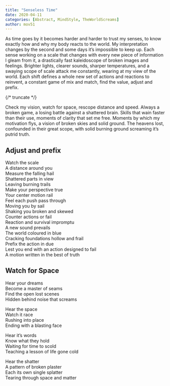 ```yaml
---
title: "Senseless Time"
date: 2020-04-11
categories: [Abstract, MindStyle, TheWorldScreams]
author: mov51
---
```


As time goes by it becomes harder and harder to trust my senses, to know exactly how and why my body reacts to the world. My interpretation changes by the second and some days it’s impossible to keep up. Each sense working on a scale that changes with every new piece of information I gleam from it, a drastically fast kaleidoscope of broken images and feelings. Brighter lights, clearer sounds, sharper temperatures, and a swaying scope of scale attack me constantly, wearing at my view of the world. Each shift defines a whole new set of actions and reactions to reinvent, a constant game of mix and match, find the value, adjust and prefix.

{/* truncate */}

Check my vision, watch for space, rescope distance and speed. Always a broken game, a losing battle against a shattered brain. Skills that wain faster than their use, moments of clarity that set me free. Moments by which my motivation flys, a vision of broken skies and solid ground. The heavens lost, confounded in their great scope, with solid burning ground screaming it’s putrid truth.

<Row>
<Col width="6">

## Adjust and prefix

Watch the scale  
A distance around you  
Measure the falling hail  
Shattered parts in view  
Leaving burning trails  
Make your perspective true  
Your center motion rail  
Feel each push pass through  
Moving you by sail  
Shaking you broken and skewed  
Counter actions or fail  
Reaction and survival impromptu  
A new sound prevails  
The world coloured in blue  
Cracking foundations hollow and frail  
Prefix the action in due  
Lest you end with an action designed to fail  
A motion written in the best of truth  

</Col>
<Col width="6">

## Watch for Space
Hear your dreams  
Become a master of seams  
Find the open lost scenes  
Hidden behind noise that screams  
  
Hear the space  
Watch it race  
Rushing into place  
Ending with a blasting face  
  
Hear it’s words  
Know what they hold  
Waiting for time to scold  
Teaching a lesson of life gone cold  
  
Hear the shatter  
A pattern of broken plaster  
Each its own single splatter  
Tearing through space and matter  

</Col>
</Row>
